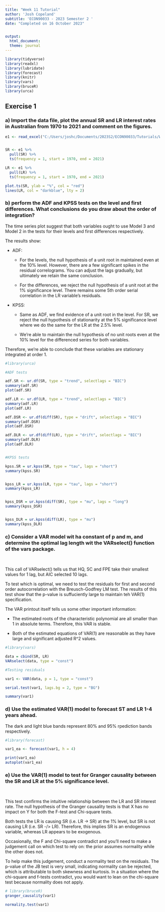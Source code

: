 ```yaml
---
title: "Week 11 Tutorial"
author: 'Josh Copeland'
subtitle: 'ECON90033 - 2023 Semester 2 '
date: "Completed on 16 October 2023"


output: 
  html_document:
  theme: journal
---
```

  
```r

library(tidyverse)
library(readxl)
library(lubridate)
library(forecast)
library(knitr)
library(vars)
library(bruceR)
library(urca)

```

## Exercise 1

### a) Import the data file, plot the annual SR and LR interest rates in Australian from 1970 to 2021 and comment on the figures.


```r

e1 <- read_excel("C:/Users/joshc/Documents/2023S2/ECON90033/Tutorials/Week 11/t11e1.xlsx")


SR <- e1 %>% 
  pull(SR) %>% 
  ts(frequency = 1, start = 1970, end = 2021)

LR <- e1 %>% 
  pull(LR) %>% 
  ts(frequency = 1, start = 1970, end = 2021)

plot.ts(SR, ylab = "%", col = "red")
lines(LR, col = "darkblue", lty = 2)

```


### b) perform the ADF and KPSS tests on the level and first differences. What conclusions do you draw about the order of integration?

The time series plot suggest that both variables ought to use Model 3 and Model 2 in the tests for their levels and first differences respectively.

The results show:

* ADF:
  
  - For the levels, the null hypothesis of a unit root in maintained even at the 10% level. However, there are a few significant spikes in the residual correlograms. You can adjust the lags gradually, but ultimately we retain the same conclusion.
  
  - For the differences, we reject the null hypothesis of a unit root at the 1% significance level. There remains some 5th order serial correlation in the LR variable's residuals.
  
  
* KPSS:

  - Same as ADF, we find evidence of a unit root in the level. For SR, we reject the null hypothesis of stationarity at the 5% significance level where we do the same for the LR at the 2.5% level.
  
  - We're able to maintain the null hypothesis of no unit roots even at the 10% level for the differenced series for both variables.
  
  
Therefore, we're able to conclude that these variables are stationary integrated at order 1.

```r

#library(urca)

#ADF tests

adf.SR <- ur.df(SR, type = "trend", selectlags = "BIC")
summary(adf.SR)
plot(adf.SR)

adf.LR <- ur.df(LR, type = "trend", selectlags = "BIC")
summary(adf.LR)
plot(adf.LR)

adf.DSR <- ur.df(diff(SR), type = "drift", selectlags = "BIC")
summary(adf.DSR)
plot(adf.DSR)

adf.DLR <- ur.df(diff(LR), type = "drift", selectlags = "BIC")
summary(adf.DLR)
plot(adf.DLR)


#KPSS tests

kpss.SR = ur.kpss(SR, type = "tau", lags = "short")
summary(kpss.SR)


kpss_LR = ur.kpss(LR, type = "tau", lags = "short")
summary(kpss_LR)


kpss_DSR = ur.kpss(diff(SR), type = "mu", lags = "long")
summary(kpss_DSR)


kpss_DLR = ur.kpss(diff(LR), type = "mu")
summary(kpss_DLR)


```


### c) Consider a VAR model wit ha constant of p and m, and determine the optimal lag length wit the VARselect() function of the vars package.

<br>

This call of VARselect() tells us that HQ, SC and FPE take their smallest values for 1 lag, but AIC selected 10 lags.

To test which is optimal, we need to test the residuals for first and second order autocorrelation with the Breusch-Godfrey LM test. The results of this test show that the p-value is suffuciently large to maintain teh VAR(1) specification.

The VAR printout itself tells us some other important information:

* The estimated roots of the characteristic polynomial are all smaller than 1 in absolute terms. Therefore, this VAR is stable.

* Both of the estimated equations of VAR(1) are reasonable as they have large and significant adjusted R^2 values.

```r

#library(vars)

data = cbind(SR, LR)
VARselect(data, type = "const")

#Testing residuals

var1 <- VAR(data, p = 1, type = "const")

serial.test(var1, lags.bg = 2, type = "BG")

summary(var1)


```

### d) Use the estimated VAR(1) model to forecast ST and LR 1-4 years ahead.

The dark and light blue bands represent 80% and 95% rpediction bands respectively.

```r

#library(forecast)

var1_ea <- forecast(var1, h = 4)

print(var1_ea)
autoplot(var1_ea)


```


### e) Use the VAR(1) model to test for Granger causality between the SR and LR at the 5% significance level.

<br>

This test confirms the intuitive relationship between the LR and SR interest rate. The null hypothesis of the Granger causality tests is that X has no impact on Y for both the F-test and Chi-square tests.

Both tests the LR is causing SR (i.e. LR -> SR) at the 1% level, but SR is not causing LR (i.e. SR -/> LR). Therefore, this implies SR is an endogenous variable, whereas LR appears to be exogenous.

Occasionally, the F and Chi-square contradict and you'll need to make a judgement call on which test to rely on: the prior assumes normality while the other does not.

To help make this judgement, conduct a normality test on the residuals. The p-value of the JB test is very small, indicating normality can be rejected, which is attributable to both skewness and kurtosis. In a situation where the chi-square and f-tests contradict, you would want to lean on the chi-square test because normality does not apply.


```r

# library(bruceR)
granger_causality(var1)

normality.test(var1)

```